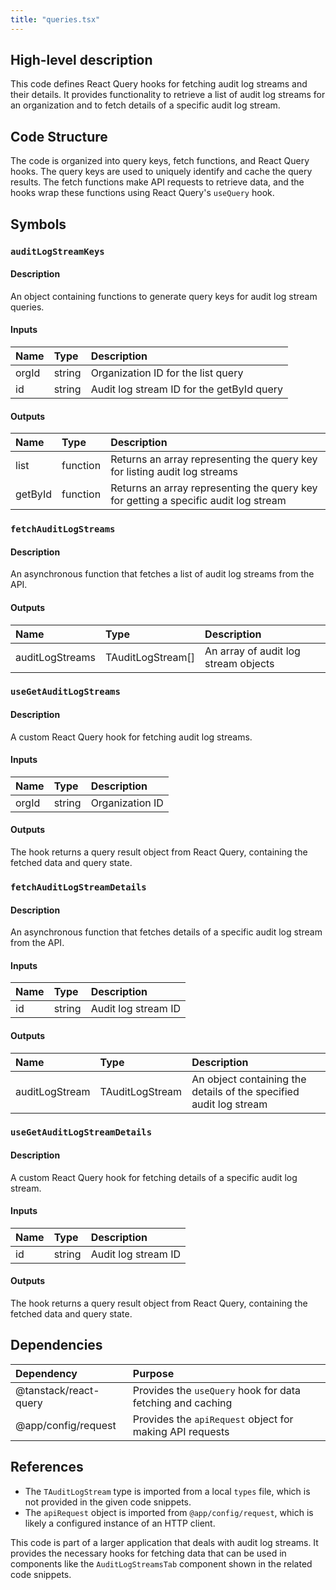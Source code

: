 ```yaml
---
title: "queries.tsx"
---
```


## High-level description
This code defines React Query hooks for fetching audit log streams and their details. It provides functionality to retrieve a list of audit log streams for an organization and to fetch details of a specific audit log stream.

## Code Structure
The code is organized into query keys, fetch functions, and React Query hooks. The query keys are used to uniquely identify and cache the query results. The fetch functions make API requests to retrieve data, and the hooks wrap these functions using React Query's `useQuery` hook.

## Symbols

### `auditLogStreamKeys`
#### Description
An object containing functions to generate query keys for audit log stream queries.

#### Inputs
| Name | Type | Description |
|:-----|:-----|:------------|
| orgId | string | Organization ID for the list query |
| id | string | Audit log stream ID for the getById query |

#### Outputs
| Name | Type | Description |
|:-----|:-----|:------------|
| list | function | Returns an array representing the query key for listing audit log streams |
| getById | function | Returns an array representing the query key for getting a specific audit log stream |

### `fetchAuditLogStreams`
#### Description
An asynchronous function that fetches a list of audit log streams from the API.

#### Outputs
| Name | Type | Description |
|:-----|:-----|:------------|
| auditLogStreams | TAuditLogStream[] | An array of audit log stream objects |

### `useGetAuditLogStreams`
#### Description
A custom React Query hook for fetching audit log streams.

#### Inputs
| Name | Type | Description |
|:-----|:-----|:------------|
| orgId | string | Organization ID |

#### Outputs
The hook returns a query result object from React Query, containing the fetched data and query state.

### `fetchAuditLogStreamDetails`
#### Description
An asynchronous function that fetches details of a specific audit log stream from the API.

#### Inputs
| Name | Type | Description |
|:-----|:-----|:------------|
| id | string | Audit log stream ID |

#### Outputs
| Name | Type | Description |
|:-----|:-----|:------------|
| auditLogStream | TAuditLogStream | An object containing the details of the specified audit log stream |

### `useGetAuditLogStreamDetails`
#### Description
A custom React Query hook for fetching details of a specific audit log stream.

#### Inputs
| Name | Type | Description |
|:-----|:-----|:------------|
| id | string | Audit log stream ID |

#### Outputs
The hook returns a query result object from React Query, containing the fetched data and query state.

## Dependencies
| Dependency | Purpose |
|:-----------|:--------|
| @tanstack/react-query | Provides the `useQuery` hook for data fetching and caching |
| @app/config/request | Provides the `apiRequest` object for making API requests |

## References
- The `TAuditLogStream` type is imported from a local `types` file, which is not provided in the given code snippets.
- The `apiRequest` object is imported from `@app/config/request`, which is likely a configured instance of an HTTP client.

This code is part of a larger application that deals with audit log streams. It provides the necessary hooks for fetching data that can be used in components like the `AuditLogStreamsTab` component shown in the related code snippets.